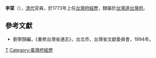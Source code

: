 {{Otheruses|other=名为李棠的其他人物|李棠}}

'''李棠'''（{{bd|？||？||}}），[[清代|清代]]官員，於1773年上任[[台灣府經歷|台灣府經歷]]，隸屬於[[台灣道|台灣道]][[台灣府|台灣府]]。

== 參考文獻 ==
*劉寧顏編，《重修台灣省通志》，台北市，台灣省文獻委員會，1994年。

{{start box}}
{{s-before|[[謝洪光|謝洪光]]}}
{{s-title|[[台灣府經歷|台灣府經歷]]|1773年上任}}
{{s-after|[[葉起蛟|葉起蛟]]}}
{{end box}}

{{Authority control}}
{{DEFAULTSORT:Li李}}
[[Category:李姓|T]]
[[Category:臺灣府經歷|Category:臺灣府經歷]]

{{清朝人物小作品}}
